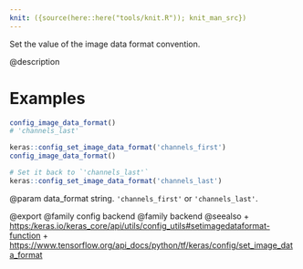 ```yaml
---
knit: ({source(here::here("tools/knit.R")); knit_man_src})
---
```

Set the value of the image data format convention.

@description

# Examples
```r
config_image_data_format()
# 'channels_last'
```

```r
keras::config_set_image_data_format('channels_first')
config_image_data_format()
```

```r
# Set it back to `'channels_last'`
keras::config_set_image_data_format('channels_last')
```

@param data_format
string. `'channels_first'` or `'channels_last'`.

@export
@family config backend
@family backend
@seealso
+ <https:/keras.io/keras_core/api/utils/config_utils#setimagedataformat-function>
+ <https://www.tensorflow.org/api_docs/python/tf/keras/config/set_image_data_format>

